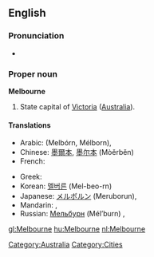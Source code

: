 ==English==

===Pronunciation===
* {{IPA|/mɛlbən̩/}}

===Proper noun===
{{wikipedia}}
'''Melbourne'''

# State capital of [[Victoria]] ([[Australia]]).

====Translations====
{{trans-top|city in Australia}}
* Arabic: {{Arab|[[ملبورن]]}} (Melbórn, Mélborn),  {{t|ar|ملبورن|m|tr=melbórn, mélborn|sc=Arab}}
* Chinese: [[墨爾本]], [[墨尔本]] (Mòěrběn)
* French: {{t-|fr|Melbourne}}
{{trans-mid}}
* Greek: {{t-|el|Μελβούρνη|f|tr=Melvoúrni|sc=Grek}}
* Korean: [[멜버른]] (Mel-beo-rn)
* Japanese: [[メルボルン]] (Meruborun),  {{t|ja|メルボルン|tr=Meruborun|sc=Jpan}}
* Mandarin: {{t|zh|墨爾本|sc=Hani}},  {{t|zh|墨尔本|tr=Mò'ěrběn|sc=Hani}}
* Russian: [[Мельбурн]] (Mél’burn) {{m}},  {{t|ru|Мельбурн|m|tr=Mél’burn|sc=Cyrl}}
{{trans-bottom}}

[[Category:Australia]]
[[Category:Cities]]

[[gl:Melbourne]]
[[hu:Melbourne]]
[[nl:Melbourne]]
